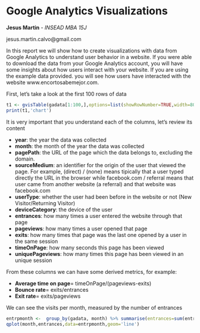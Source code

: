 Google Analytics Visualizations
==========================================

 **Jesus Martin** - *INSEAD MBA 15J*
 
 jesus.martin.calvo@gmail.com
 
 In this report we will show how to create visualizations with data from Google Analytics
 to understand user behavior in a website. If you were able to download the data from your
 Google Analytics account, you will have some insights about how users interact with your
 website. If you are using the example data provided. you will see how users have interacted
 with the website www.encortosabemejor.com. 
 

First, let's take a look at the first 100 rows of data

```r
t1 <- gvisTable(gadata[1:100,],options=list(showRowNumber=TRUE,width=800, height=min(400,27*(nrow(gadata)+1)),allowHTML=TRUE,page='disable'))
print(t1,'chart')
```

It is very important that you understand each of the columns, let's review its content 

* **year**: the year the data was collected
* **month**: the month of the year the data was collected
* **pagePath**: the URL of the page which the data belongs to, excluding the domain. 
* **sourceMedium**: an identifier for the origin of the user that viewed the page. For
example, (direct) / (none) means tipically that a user typed directly the URL in the browser
while facebook.com / referral means that user came from another website (a referral) and that
website was facebook.com
* **userType**: whether the user had been before in the website or not (New Visitor/Returning Visitor)
* **deviceCategory**: the device of the user
* **entrances**: how many times a user entered the website through that page
* **pageviews**: how many times a user opened that page
* **exits**: how many times that page was the last one opened by a user in the same session
* **timeOnPage**: how many seconds this page has been viewed
* **uniquePageviews**: how many times this page has been viewed in an unique session

From these columns we can have some derived metrics, for example:

* **Average time on page**= timeOnPage/(pageviews-exits)
* **Bounce rate**= exits/entrances
* **Exit rate**= exits/pageviews

We can see the visits per month, measured by the number of entrances

```r
entrpmonth <-  group_by(gadata, month) %>% summarise(entrances=sum(entrances))
qplot(month,entrances,data=entrpmonth,geom='line')
```

